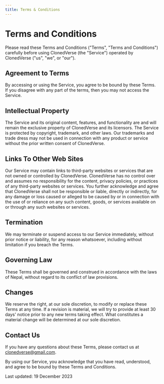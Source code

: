 ```yaml
---
title: Terms & Conditions
---
```


# Terms and Conditions

Please read these Terms and Conditions ("Terms", "Terms and Conditions") carefully before using ClonedVerse (the "Service") operated by ClonedVerse ("us", "we", or "our").

## Agreement to Terms

By accessing or using the Service, you agree to be bound by these Terms. If you disagree with any part of the terms, then you may not access the Service.

## Intellectual Property

The Service and its original content, features, and functionality are and will remain the exclusive property of ClonedVerse and its licensors. The Service is protected by copyright, trademark, and other laws. Our trademarks and trade dress may not be used in connection with any product or service without the prior written consent of ClonedVerse.

## Links To Other Web Sites

Our Service may contain links to third-party websites or services that are not owned or controlled by ClonedVerse. ClonedVerse has no control over and assumes no responsibility for the content, privacy policies, or practices of any third-party websites or services. You further acknowledge and agree that ClonedVerse shall not be responsible or liable, directly or indirectly, for any damage or loss caused or alleged to be caused by or in connection with the use of or reliance on any such content, goods, or services available on or through any such websites or services.

## Termination

We may terminate or suspend access to our Service immediately, without prior notice or liability, for any reason whatsoever, including without limitation if you breach the Terms.

## Governing Law

These Terms shall be governed and construed in accordance with the laws of Nepal, without regard to its conflict of law provisions.

## Changes

We reserve the right, at our sole discretion, to modify or replace these Terms at any time. If a revision is material, we will try to provide at least 30 days' notice prior to any new terms taking effect. What constitutes a material change will be determined at our sole discretion.

## Contact Us

If you have any questions about these Terms, please contact us at <a href="mailto:clonedverse@gmail.com">clonedverse@gmail.com</a>.

By using our Service, you acknowledge that you have read, understood, and agree to be bound by these Terms and Conditions.

Last updated: 19 December 2023
